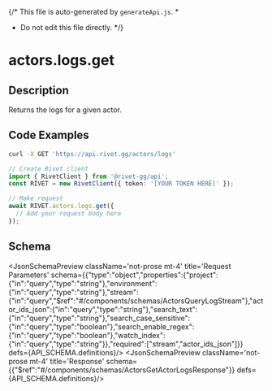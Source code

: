 {/* This file is auto-generated by `generateApi.js`.
  *
  * Do not edit this file directly.
  */}


# actors.logs.get

## Description
Returns the logs for a given actor.

## Code Examples

<CodeGroup title='Request' tag='GET' label='https://api.rivet.gg/actors/logs'>

```bash {{ "title": "cURL" }}
curl -X GET 'https://api.rivet.gg/actors/logs'
```

```ts
// Create Rivet client
import { RivetClient } from '@rivet-gg/api';
const RIVET = new RivetClient({ token: '[YOUR TOKEN HERE]' });

// Make request
await RIVET.actors.logs.get({
  // Add your request body here
});
```

</CodeGroup>

## Schema
<JsonSchemaPreview className='not-prose mt-4' title='Request Parameters' schema={{"type":"object","properties":{"project":{"in":"query","type":"string"},"environment":{"in":"query","type":"string"},"stream":{"in":"query","$ref":"#/components/schemas/ActorsQueryLogStream"},"actor_ids_json":{"in":"query","type":"string"},"search_text":{"in":"query","type":"string"},"search_case_sensitive":{"in":"query","type":"boolean"},"search_enable_regex":{"in":"query","type":"boolean"},"watch_index":{"in":"query","type":"string"}},"required":["stream","actor_ids_json"]}} defs={API_SCHEMA.definitions}/>
<JsonSchemaPreview className='not-prose mt-4' title='Response' schema={{"$ref":"#/components/schemas/ActorsGetActorLogsResponse"}} defs={API_SCHEMA.definitions}/>
